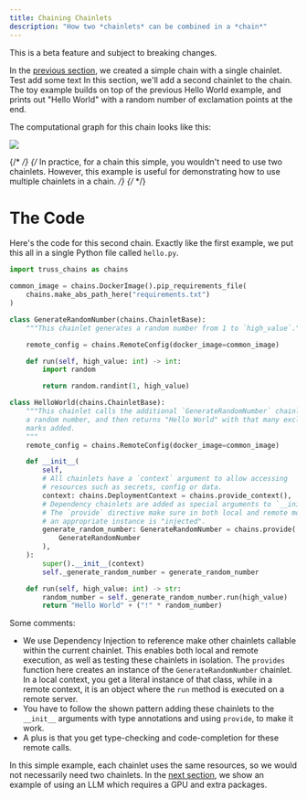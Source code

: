 ```yaml
---
title: Chaining Chainlets
description: "How two *chainlets* can be combined in a *chain*"
---
```

<Warning>This is a beta feature and subject to breaking changes.</Warning>

In the [previous section](chains/getting-started), we created a simple chain with a single chainlet. Test add some text
In this section, we'll add a second chainlet to the chain. The toy example builds on top of
the previous Hello World example, and prints out "Hello World" with a random number of exclamation points at the end.

The computational graph for this chain looks like this:

<img src="/images/second-chainlet.png" />

{/* <Note> */}
{/* In practice, for a chain this simple, you wouldn't need to use two chainlets. However, this example is useful for demonstrating how to use multiple chainlets in a chain. */}
{/* </Note> */}

# The Code

Here's the code for this second chain. Exactly like the first example, we put this all in a single Python file called `hello.py`.

```python
import truss_chains as chains

common_image = chains.DockerImage().pip_requirements_file(
    chains.make_abs_path_here("requirements.txt")
)

class GenerateRandomNumber(chains.ChainletBase):
    """This chainlet generates a random number from 1 to `high_value`."""

    remote_config = chains.RemoteConfig(docker_image=common_image)

    def run(self, high_value: int) -> int:
        import random

        return random.randint(1, high_value)

class HelloWorld(chains.ChainletBase):
    """This chainlet calls the additional `GenerateRandomNumber` chainlet to get
    a random number, and then returns "Hello World" with that many exclamation
    marks added.
    """
    remote_config = chains.RemoteConfig(docker_image=common_image)

    def __init__(
        self,
        # All chainlets have a `context` argument to allow accessing
        # resources such as secrets, config or data.
        context: chains.DeploymentContext = chains.provide_context(),
        # Dependency chainlets are added as special arguments to `__init__`.
        # The `provide` directive make sure in both local and remote mode
        # an appropriate instance is "injected".
        generate_random_number: GenerateRandomNumber = chains.provide(
            GenerateRandomNumber
        ),
    ):
        super().__init__(context)
        self._generate_random_number = generate_random_number

    def run(self, high_value: int) -> str:
        random_number = self._generate_random_number.run(high_value)
        return "Hello World" + ("!" * random_number)
```

Some comments:
* We use Dependency Injection to reference make other chainlets callable within the current chainlet.
This enables both local and remote execution, as well as testing these chainlets in isolation.
The `provides` function here creates an instance of the `GenerateRandomNumber` chainlet. In a local
context, you get a literal instance of that class, while in a remote context, it is an object where
the `run` method is executed on a remote server.
* You have to follow the shown pattern adding these chainlets to the `__init__` arguments with type
annotations and using `provide`, to make it work.
* A plus is that you get type-checking and code-completion for these remote calls.


In this simple example, each chainlet uses the same resources, so we would not necessarily need two chainlets.
In the [next section](chains/deps-and-resources), we show an example of using an LLM which requires a GPU and extra packages.
